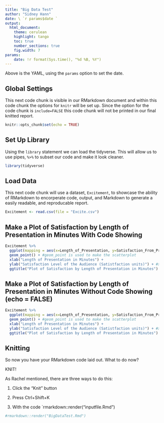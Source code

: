```yaml
---
title: "Big Data Test"
author: "Sidney Hann"
date: \ `r params$date ` 
output:
  html_document:
    theme: cerulean
    highlight: tango
    toc: true
    number_sections: true
    fig.width: 7
params:
    date: !r format(Sys.time(), "%d %B, %Y")
---
```


Above is the YAML, using the `params` option to set the date.

## Global Settings

This next code chunk is visible in our RMarkdown document and within this code chunk the options for `knitr` will be set up. Since the option for the code chunk is `include=FALSE` this code chunk will not be printed in our final knitted report.

```r
knitr::opts_chunk$set(echo = TRUE)
```

## Set Up Library

Using the `library` statement we can load the tidyverse. This will allow us to use pipes, `%>%` to subset our code and make it look cleaner. 

```r
library(tidyverse)
```

## Load Data

This next code chunk will use a dataset, `Excitement`, to showcase the ability of RMarkdown to encorperate code, output, and Markdown to generate a easily readable, and reproducable report.

```r
Excitement <- read.csv(file = "Excite.csv")
```

## Make a Plot of Satisfaction by Length of Presentation in Minutes With Code Showing

```r
Excitement %>% 
  ggplot(mapping = aes(x=Length_of_Presentation, y=Satisfaction_From_Presentation_Real)) + #our aes statement will tell R which variables we would like on each axis
  geom_point() + #geom_point is used to make the scatterplot
  xlab("Length of Presentation in Minutes") +
  ylab("Satisfaction Level of the Audience (Satistfaction units)") + #xlab and ylab are used to make our axis more readable
  ggtitle("Plot of Satisfaction by Length of Presentation in Minutes")
```


## Make a Plot of Satisfaction by Length of Presentation in Minutes Without Code Showing (echo = FALSE)

```r
Excitement %>% 
  ggplot(mapping = aes(x=Length_of_Presentation, y=Satisfaction_From_Presentation_Real)) + #our aes statement will tell R which variables we would like on each axis
  geom_point() + #geom_point is used to make the scatterplot
  xlab("Length of Presentation in Minutes") +
  ylab("Satisfaction Level of the Audience (Satistfaction units)") + #xlab and ylab are used to make our axis more readable
  ggtitle("Plot of Satisfaction by Length of Presentation in Minutes")
```


## Knitting

So now you have your RMarkdown code laid out. What to do now?

KNIT!

As Rachel mentioned, there are three ways to do this:

  1. Click the "Knit" button
  
  2. Press Ctrl+Shift+K
  
  3. With the code `rmarkdown::render("inputfile.Rmd")
  
  
```r
#rmarkdown::render("BigDataTest.Rmd")
```
